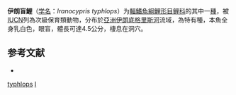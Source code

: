 {{Speciesbox
| taxon = Iranocypris typhlops
| binomial_authority = [[Bruun|Bruun]] & [[Kaiser|Kaiser]], 1944
| status = VU
| status_system = IUCN3.1
}}

'''伊朗盲鯉'''（[[学名|学名]]：''Iranocypris typhlops''）为[[輻鰭魚綱|輻鰭魚綱]][[鯉形目|鯉形目]][[鲤科|鲤科]]的其中一[[種|種]]，被[[IUCN|IUCN]]列為次級保育類動物，分布於[[亞洲|亞洲]][[伊朗|伊朗]][[底格里斯河|底格里斯河]]流域，為特有種，本魚全身乳白色，眼盲，體長可達4.5公分，棲息在洞穴。

==参考文献==
*{{FishBase_species|genus=Iranocypris|species=typhlops|year=2012|month=1}}

{{鯉形目小作品}}

{{Taxonbar}}
[[Category:伊朗盲鯉屬|typhlops]]
[[Category:1944年描述的魚類|I]]